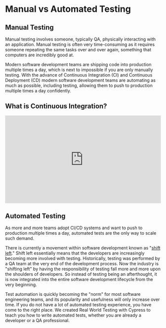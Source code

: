 # Manual vs Automated Testing

## Manual Testing

Manual testing involves someone, typically QA, physically interacting with an application. Manual testing is often very time-consuming as it requires someone repeating the same tasks over and over again, something that computers are incredibly good at.

Modern software development teams are shipping code into production multiple times a day, which is next to impossible if you are only manually testing. With the advance of Continuous Integration (CI) and Continuous Deployment (CD) modern software development teams are automating as much as possible, including testing, allowing them to push to production multiple times a day confidently.

## What is Continuous Integration?

<iframe
  style="width: 100%; aspect-ratio: 16 / 9;"
  src="https://www.youtube.com/embed/USX6AntcPyg"
  title="YouTube video player"
  frameBorder="0"
  allow="accelerometer; autoplay; clipboard-write; encrypted-media; gyroscope; picture-in-picture"
  allowFullScreen
></iframe>

## Automated Testing

As more and more teams adopt CI/CD systems and want to push to production multiple times a day, automated tests are the only way to scale such demand.

There is currently a movement within software development known as "[shift left](https://smartbear.com/learn/automated-testing/shifting-left-in-testing/)." Shift left essentially means that the developers are increasingly becoming more involved with testing. Historically, testing was performed by a QA team at the very end of the development process. Now the industry is "shifting left" by having the responsibility of testing fall more and more upon the shoulders of developers. So instead of testing being an afterthought, it is now integrated into the entire software development lifecycle from the very beginning.

Test automation is quickly becoming the "norm" for most software engineering teams, and its popularity and usefulness will only increase over time. If you do not have a lot of automated testing experience, you have come to the right place. We created Real World Testing with Cypress to teach you how to write automated tests, whether you are already a developer or a QA professional.
